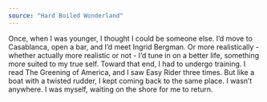 ```yaml
---
source: "Hard Boiled Wonderland"
---
```


Once, when I was younger, I thought I could be someone else. I’d move to Casablanca, open a bar, and I’d meet Ingrid Bergman. Or more realistically - whether actually more realistic or not - I’d tune in on a better life, something more suited to my true self. Toward that end, I had to undergo training. I read The Greening of America, and I saw Easy Rider three times. But like a boat with a twisted rudder, I kept coming back to the same place. I wasn’t anywhere. I was myself, waiting on the shore for me to return.


